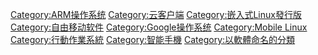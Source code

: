 {{Commons cat|Android (operating system)}}
{{Portal|Android}}
{{cat more|Android}}

[[Category:ARM操作系统|Category:ARM操作系统]]
[[Category:云客户端|Category:云客户端]]
[[Category:嵌入式Linux發行版|Category:嵌入式Linux發行版]]
[[Category:自由移动软件|Category:自由移动软件]]
[[Category:Google操作系统|Category:Google操作系统]]
[[Category:Mobile_Linux|Category:Mobile Linux]]
[[Category:行動作業系統|Category:行動作業系統]]
[[Category:智能手機|Category:智能手機]]
[[Category:以軟體命名的分類|Category:以軟體命名的分類]]